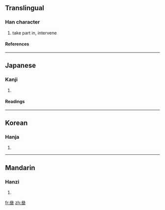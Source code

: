 {{see|叁|參}}

==Translingual==
===Han character===
{{Han char|rn=28|rad=厶|as=09|sn=11|four=|canj=戈戈戈一 (IIIM)}}
# take part in, intervene
====References====
{{Han ref|kx=0164.301|dkj=03089|hdz=10387.210|uh=53C4|ud=21444}}
----
==Japanese==
===Kanji===
{{ja-kanji|grade=|rs=厶09}}
# {{defn|Japanese}} 
====Readings====
{{ja-readings|on=[[さん]] (san), [[しん]] (shin)|kun=[[まいる]] (mairu), [[みつ]] (mitsu), [[まじわる]] (majiwaru)}}
----
==Korean==
===Hanja===
{{ko-hanja|hangeul=[[참]], [[삼]]|rv=cham, sam|mr=ch'am, sam}}
# {{defn|Korean}}
----
==Mandarin==
===Hanzi===
{{cmn-hanzi|sim=叁|pin=[[cān]] ([[can1]]), [[càn]] ([[can4]]), [[cēn]] ([[cen1]]), [[sān]] ([[san1]]), [[sǎn]] ([[san3]]), [[shēn]] ([[shen1]])|wg=ts'an<sup>1</sup>, ts'an<sup>4</sup>, ts'en<sup>1</sup>, san<sup>1</sup>, san<sup>3</sup>, shen<sup>1</sup>}}
# {{defn|Mandarin}}

[[fr:叄]]
[[zh:叄]]